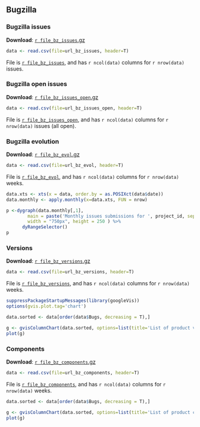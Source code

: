 
## <a name="bz"></a> Bugzilla

### <a name="bz_issues"></a> Bugzilla issues

**Download**: [`r file_bz_issues`.gz](`r file_bz_issues`.gz)

```r
data <- read.csv(file=url_bz_issues, header=T)
```

File is [``r file_bz_issues``](`r file_bz_issues`), and has ``r ncol(data)`` columns for ``r nrow(data)`` issues.

### <a name="bz_issues_open"></a> Bugzilla open issues

**Download**: [`r file_bz_issues_open`.gz](`r file_bz_issues_open`.gz)

```r
data <- read.csv(file=url_bz_issues_open, header=T)
```

File is [``r file_bz_issues_open``](`r file_bz_issues_open`), and has ``r ncol(data)`` columns for ``r nrow(data)`` issues (all open).

### <a name="bz_evol"></a> Bugzilla evolution

**Download**: [`r file_bz_evol`.gz](`r file_bz_evol`.gz)

```r
data <- read.csv(file=url_bz_evol, header=T)
```

File is [``r file_bz_evol``](`r file_bz_evol`), and has ``r ncol(data)`` columns for ``r nrow(data)`` weeks.

```r
data.xts <- xts(x = data, order.by = as.POSIXct(data$date))
data.monthly <- apply.monthly(x=data.xts, FUN = nrow)

p <-dygraph(data.monthly[,1],
        main = paste('Monthly issues submissions for ', project_id, sep=''),
        width = "750px", height = 250 ) %>%
      dyRangeSelector()
p
```

### <a name="bz_versions"></a> Versions

**Download**: [`r file_bz_versions`.gz](`r file_bz_versions`.gz)

```r
data <- read.csv(file=url_bz_versions, header=T)
```

File is [``r file_bz_versions``](`r file_bz_versions`), and has ``r ncol(data)`` columns for ``r nrow(data)`` weeks.

```r
suppressPackageStartupMessages(library(googleVis))
options(gvis.plot.tag='chart')

data.sorted <- data[order(data$Bugs, decreasing = T),]

g <- gvisColumnChart(data.sorted, options=list(title='List of product versions', legend="{position: 'none'}", width="automatic", height="300px"))
plot(g)
```

### <a name="bz_components"></a> Components

**Download**: [`r file_bz_components`.gz](`r file_bz_components`.gz)

```r
data <- read.csv(file=url_bz_components, header=T)
```

File is [``r file_bz_components``](`r file_bz_components`), and has ``r ncol(data)`` columns for ``r nrow(data)`` weeks.

```r
data.sorted <- data[order(data$Bugs, decreasing = T),]

g <- gvisColumnChart(data.sorted, options=list(title='List of product components', legend="{position: 'none'}", width="automatic", height="300px"))
plot(g)
```


